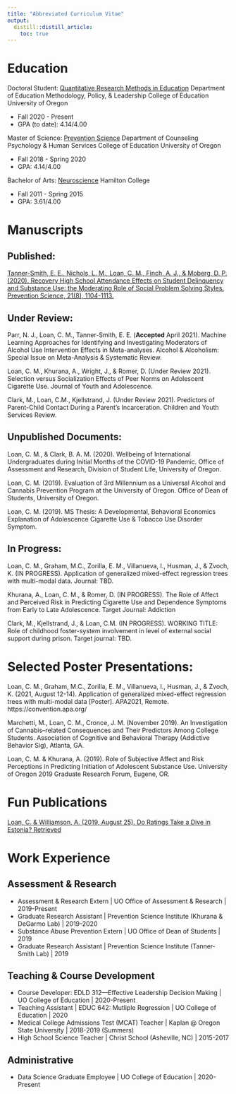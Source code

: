 ```yaml
---
title: "Abbreviated Curriculum Vitae"
output: 
  distill::distill_article:
    toc: true
---
```


# Education

Doctoral Student: [Quantitative Research Methods in Education](https://education.uoregon.edu/qrme)\n
Department of Education Methodology, Policy, & Leadership\n
College of Education\n
University of Oregon\n

* Fall 2020 - Present
* GPA (to date): 4.14/4.00

Master of Science: [Prevention Science](https://education.uoregon.edu/prevsci/graduate/ms)\n
Department of Counseling Psychology & Human Services\n
College of Education\n
University of Oregon\n

* Fall 2018 - Spring 2020
* GPA: 4.14/4.00 

Bachelor of Arts: [Neuroscience](https://www.hamilton.edu/academics/departments/Home?dept=Neuroscience)\n
Hamilton College\n

* Fall 2011 - Spring 2015
* GPA: 3.61/4.00 

# Manuscripts

## Published:

[Tanner-Smith, E. E., Nichols, L. M., Loan, C. M., Finch, A. J., & Moberg, D. P. (2020). Recovery High School Attendance Effects on Student Delinquency and Substance Use: the Moderating Role of Social Problem Solving Styles. Prevention Science, 21(8), 1104-1113.](https://doi.org/10.1007/s11121-020-01161-z)

## Under Review:

Parr, N. J., Loan, C. M., Tanner-Smith, E. E. (**Accepted** April 2021). Machine Learning Approaches for Identifying and Investigating Moderators of Alcohol Use Intervention Effects in Meta-analyses. Alcohol & Alcoholism: Special Issue on Meta-Analysis & Systematic Review.

Loan, C. M., Khurana, A., Wright, J., & Romer, D. (Under Review 2021). Selection versus Socialization Effects of Peer Norms on Adolescent Cigarette Use. Journal of Youth and Adolescence.

Clark, M., Loan, C.M., Kjellstrand, J. (Under Review 2021). Predictors of Parent-Child Contact During a Parent’s Incarceration. Children and Youth Services Review.


## Unpublished Documents:

Loan, C. M., & Clark, B. A. M. (2020). Wellbeing of International Undergraduates during Initial Months of the COVID-19 Pandemic. Office of Assessment and Research, Division of Student Life, University of Oregon.

Loan, C. M. (2019). Evaluation of 3rd Millennium as a Universal Alcohol and Cannabis Prevention Program at the University of Oregon. Office of Dean of Students, University of Oregon. 

Loan, C. M. (2019). MS Thesis: A Developmental, Behavioral Economics Explanation of Adolescence Cigarette Use & Tobacco Use Disorder Symptom. 


## In Progress:

Loan, C. M., Graham, M.C., Zorilla, E. M., Villanueva, I., Husman, J., & Zvoch, K. (IN PROGRESS). Application of generalized mixed-effect regression trees with multi-modal data. Journal: TBD.

Khurana, A., Loan, C. M., & Romer, D. (IN PROGRESS). The Role of Affect and Perceived Risk in Predicting Cigarette Use and Dependence Symptoms from Early to Late Adolescence. Target Journal: Addiction

Clark, M., Kjellstrand, J., & Loan, C.M. (IN PROGRESS). WORKING TITLE: Role of childhood foster-system involvement in level of external social support during prison. Target journal: TBD. 

# Selected Poster Presentations: 

Loan, C. M., Graham, M.C., Zorilla, E. M., Villanueva, I., Husman, J., & Zvoch, K. (2021, August 12-14). Application of generalized mixed-effect regression trees with multi-modal data [Poster]. APA2021, Remote. https://convention.apa.org/

Marchetti, M., Loan, C. M., Cronce, J. M. (November 2019). An Investigation of Cannabis–related Consequences and Their Predictors Among College Students. Association of Cognitive and Behavioral Therapy (Addictive Behavior Sig), Atlanta, GA.

Loan, C. M. & Khurana, A. (2019). Role of Subjective Affect and Risk Perceptions in Predicting 	Initiation of Adolescent Substance Use. University of Oregon 2019 Graduate Research Forum, Eugene, OR.


# Fun Publications

[Loan, C. &  Williamson, A. (2019, August 25). Do Ratings Take a Dive in Estonia? Retrieved](https://udisc.com/blog/post/do-ratings-take-a-dive-in-estonia)

# Work Experience

## Assessment & Research 
* Assessment & Research Extern | UO Office of Assessment & Research | 2019-Present
* Graduate Research Assistant | Prevention Science Institute (Khurana & DeGarmo Lab) | 2019-2020
* Substance Abuse Prevention Extern | UO Office of Dean of Students | 2019
* Graduate Research Assistant | Prevention Science Institute (Tanner-Smith Lab) | 2019

## Teaching & Course Development

* Course Developer: EDLD 312—Effective Leadership Decision Making | UO College of Education | 2020-Present 
* Teaching Assistant | EDUC 642: Mutliple Regression | UO College of Education | 2020
* Medical College Admissions Test (MCAT) Teacher | Kaplan @ Oregon State University | 2018-2019 (Summers)
* High School Science Teacher | Christ School (Asheville, NC) | 2015-2017

## Administrative

* Data Science Graduate Employee | UO College of Education | 2020-Present 




